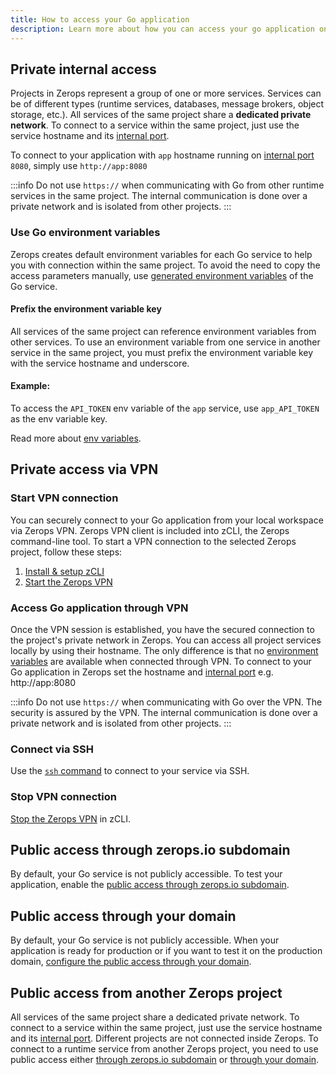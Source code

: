 ```yaml
---
title: How to access your Go application
description: Learn more about how you can access your go application on Zerops.
---
```


## Private internal access

Projects in Zerops represent a group of one or more services.
Services can be of different types (runtime services, databases, message brokers, object storage, etc.). All services of the same project share a **dedicated private network**. To connect to a service within the same project, just use the service hostname and its [internal port](/go/how-to/build-pipeline#ports).

To connect to your application with `app` hostname running on [internal port](/go/how-to/build-pipeline#ports) `8080`, simply use `http://app:8080`

:::info
Do not use `https://` when communicating with Go from other runtime services in the same project. The internal communication is done over a private network and is isolated from other projects.
:::

### Use Go environment variables

Zerops creates default environment variables for each Go service to help you with connection within the same project. To avoid the need to copy the access parameters manually, use [generated environment variables](/go/how-to/env-variables#generated-env-variables) of the Go service.

#### Prefix the environment variable key

All services of the same project can reference environment variables from other services. To use an environment variable from one service in another service in the same project, you must prefix the environment variable key with the service hostname and underscore.

#### Example:

To access the `API_TOKEN` env variable of the `app` service, use `app_API_TOKEN` as the env variable key.

Read more about [env variables](/go/how-to/env-variables).

## Private access via VPN

### Start VPN connection

You can securely connect to your Go application from your local workspace via Zerops VPN. Zerops VPN client is included into zCLI, the Zerops command-line tool. To start a VPN connection to the selected Zerops project, follow these steps:

1. [Install & setup zCLI](/references/cli)
2. [Start the Zerops VPN](/references/vpn#start-vpn)

### Access Go application through VPN

Once the VPN session is established, you have the secured connection to the project's private network in Zerops. You can access all project services locally by using their hostname. The only difference is that no [environment variables](/go/how-to/env-variables) are available when connected through VPN. To connect to your Go application in Zerops set the hostname and [internal port](/go/how-to/build-pipeline#ports) e.g. http://app:8080

:::info
Do not use `https://` when communicating with Go over the VPN. The security is assured by the VPN. The internal communication is done over a private network and is isolated from other projects.
:::

### Connect via SSH

Use the <a href="/references/ssh">`ssh` command</a> to connect to your service via SSH.

### Stop VPN connection

[Stop the Zerops VPN](/references/vpn#stop-vpn) in zCLI.

## Public access through zerops.io subdomain

By default, your Go service is not publicly accessible. To test your application, enable the [public access through zerops.io subdomain](/features/access#public-access-through-zeropsapp-subdomain).

## Public access through your domain

By default, your Go service is not publicly accessible. When your application is ready for production or if you want to test it on the production domain, [configure the public access through your domain](/features/access#public-access-through-your-domain).

## Public access from another Zerops project

All services of the same project share a dedicated private network. To connect to a service within the same project, just use the service hostname and its [internal port](/go/how-to/build-pipeline#ports). Different projects are not connected inside Zerops. To connect to a runtime service from another Zerops project, you need to use public access either [through zerops.io subdomain](/features/access#public-access-through-zeropsapp-subdomain) or [through your domain](/features/access#public-access-through-your-domain).
